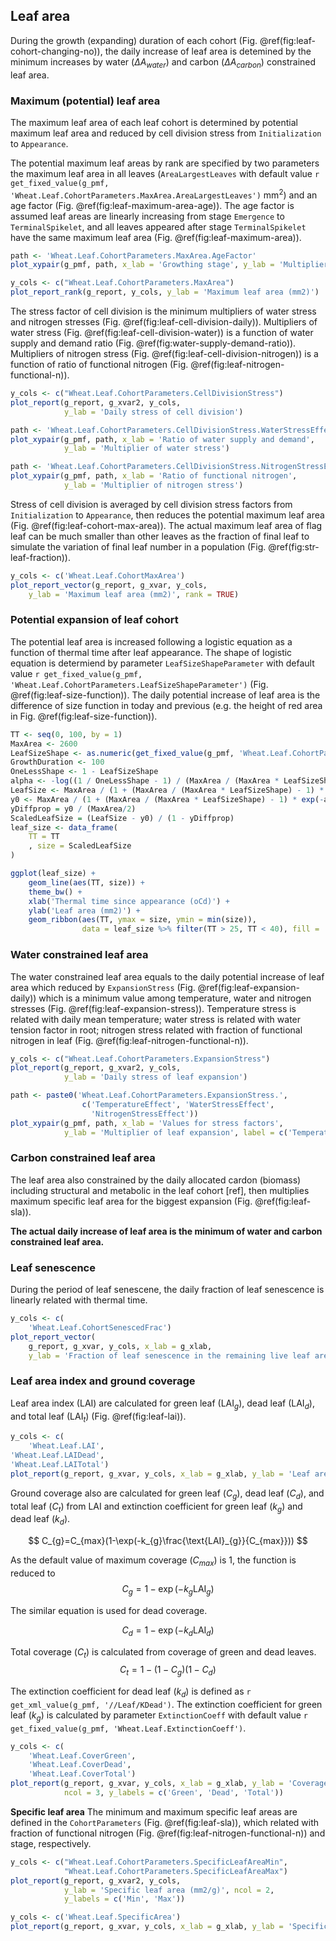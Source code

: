 ## Leaf area {#sec:leaf-area}

During the growth (expanding) duration of each cohort (Fig. \@ref(fig:leaf-cohort-changing-no)), the daily increase of leaf area is detemined by the minimum increases by water ($\Delta A_{water}$) and carbon ($\Delta A_{carbon}$) constrained leaf area. 


### Maximum (potential) leaf area

The maximum leaf area of each leaf cohort is determined by potential maximum leaf area and reduced by cell division stress from `Initialization` to `Appearance`. 


The potential maximum leaf areas by rank are specified by two parameters the maximum leaf area in all leaves (`AreaLargestLeaves` with default value `r get_fixed_value(g_pmf, 'Wheat.Leaf.CohortParameters.MaxArea.AreaLargestLeaves')` mm^2^) and an age factor (Fig. \@ref(fig:leaf-maximum-area-age)). The age factor is assumed leaf areas are linearly increasing from stage `Emergence` to `TerminalSpikelet`, and all leaves appeared after stage `TerminalSpikelet` have the same maximum leaf area (Fig. \@ref(fig:leaf-maximum-area)).


<div class="fig-input">
```r
path <- 'Wheat.Leaf.CohortParameters.MaxArea.AgeFactor'
plot_xypair(g_pmf, path, x_lab = 'Growthing stage', y_lab = 'Multiplier of maximum leaf area')
```
</div>


<div class="fig-input">
```r
y_cols <- c("Wheat.Leaf.CohortParameters.MaxArea")
plot_report_rank(g_report, y_cols, y_lab = 'Maximum leaf area (mm2)')
```
</div>


The stress factor of cell division is the minimum multipliers of water stress and nitrogen stresses (Fig. \@ref(fig:leaf-cell-division-daily)). Multipliers of water stress (Fig. \@ref(fig:leaf-cell-division-water)) is a function of water supply and demand ratio (Fig. \@ref(fig:water-supply-demand-ratio)). Multipliers of nitrogen stress (Fig. \@ref(fig:leaf-cell-division-nitrogen)) is a function of ratio of functional nitrogen (Fig. \@ref(fig:leaf-nitrogen-functional-n)).


<div class="fig-input">
```r
y_cols <- c("Wheat.Leaf.CohortParameters.CellDivisionStress")
plot_report(g_report, g_xvar2, y_cols, 
            y_lab = 'Daily stress of cell division')
```
</div>


<div class="fig-input">
```r
path <- 'Wheat.Leaf.CohortParameters.CellDivisionStress.WaterStressEffect'
plot_xypair(g_pmf, path, x_lab = 'Ratio of water supply and demand', 
            y_lab = 'Multiplier of water stress')
```
</div>


<div class="fig-input">
```r
path <- 'Wheat.Leaf.CohortParameters.CellDivisionStress.NitrogenStressEffect'
plot_xypair(g_pmf, path, x_lab = 'Ratio of functional nitrogen', 
            y_lab = 'Multiplier of nitrogen stress')
```
</div>



Stress of cell division is averaged by cell division stress factors from `Initialization` to `Appearance`, then reduces the potential maximum leaf area (Fig. \@ref(fig:leaf-cohort-max-area)). The actual maximum leaf area of flag leaf can be much smaller than other leaves as the fraction of final leaf to simulate the variation of final leaf number in a population (Fig. \@ref(fig:str-leaf-fraction)).

<div class="fig-output">
```r
y_cols <- c('Wheat.Leaf.CohortMaxArea')
plot_report_vector(g_report, g_xvar, y_cols, 
    y_lab = 'Maximum leaf area (mm2)', rank = TRUE)

```
</div>



### Potential expansion of leaf cohort {#sec:leaf-potential-area}

The potential leaf area is increased following a logistic equation as a function of thermal time after leaf appearance. The shape of logistic equation is determiend by parameter `LeafSizeShapeParameter` with default value `r get_fixed_value(g_pmf, 'Wheat.Leaf.CohortParameters.LeafSizeShapeParameter')` (Fig. \@ref(fig:leaf-size-function)). The daily potential increase of leaf area is the difference of size function in today and previous (e.g. the height of red area in Fig. \@ref(fig:leaf-size-function)).


```r

TT <- seq(0, 100, by = 1)
MaxArea <- 2600
LeafSizeShape <- as.numeric(get_fixed_value(g_pmf, 'Wheat.Leaf.CohortParameters.LeafSizeShapeParameter'))
GrowthDuration <- 100
OneLessShape <- 1 - LeafSizeShape
alpha <- -log((1 / OneLessShape - 1) / (MaxArea / (MaxArea * LeafSizeShape) - 1)) / GrowthDuration
LeafSize <- MaxArea / (1 + (MaxArea / (MaxArea * LeafSizeShape) - 1) * exp(-alpha * TT))
y0 <- MaxArea / (1 + (MaxArea / (MaxArea * LeafSizeShape) - 1) * exp(-alpha * 0))
yDiffprop = y0 / (MaxArea/2)
ScaledLeafSize = (LeafSize - y0) / (1 - yDiffprop)
leaf_size <- data_frame(
    TT = TT
    , size = ScaledLeafSize
)

ggplot(leaf_size) + 
    geom_line(aes(TT, size)) +
    theme_bw() +
    xlab('Thermal time since appearance (oCd)') +
    ylab('Leaf area (mm2)') +
    geom_ribbon(aes(TT, ymax = size, ymin = min(size)), 
                data = leaf_size %>% filter(TT > 25, TT < 40), fill = 'red')

```



### Water constrained leaf area {#sec:leaf-water-area}

The water constrained leaf area equals to the daily potential increase of leaf area which reduced by `ExpansionStress` (Fig. \@ref(fig:leaf-expansion-daily)) which is a minimum value among temperature, water and nitrogen stresses (Fig. \@ref(fig:leaf-expansion-stress)). Temperature stress is related with daily mean temperature; water stress is related with water tension factor in root; nitrogen stress related with fraction of functional nitrogen in leaf (Fig. \@ref(fig:leaf-nitrogen-functional-n)).


<div class="fig-input">
```r
y_cols <- c("Wheat.Leaf.CohortParameters.ExpansionStress")
plot_report(g_report, g_xvar2, y_cols, 
            y_lab = 'Daily stress of leaf expansion')
```
</div>




<div class="fig-input">
```r
path <- paste0('Wheat.Leaf.CohortParameters.ExpansionStress.', 
                c('TemperatureEffect', 'WaterStressEffect',
                  'NitrogenStressEffect'))
plot_xypair(g_pmf, path, x_lab = 'Values for stress factors', 
            y_lab = 'Multiplier of leaf expansion', label = c('Temperature', 'Water', 'Nitrogen'))
```
</div>





### Carbon constrained leaf area

The leaf area also constrained by the daily allocated cardon (biomass) including structural and metabolic in the leaf cohort [ref], then multiplies maximum specific leaf area for the biggest expansion (Fig. \@ref(fig:leaf-sla)). 


**The actual daily increase of leaf area is the minimum of water and carbon constrained leaf area.**


### Leaf senescence

During the period of leaf senescene, the daily fraction of leaf senescence is linearly related with thermal time.



<div class="fig-output">
```r
y_cols <- c(
    'Wheat.Leaf.CohortSenescedFrac')
plot_report_vector(
    g_report, g_xvar, y_cols, x_lab = g_xlab,
    y_lab = 'Fraction of leaf senescence in the remaining live leaf area')

```
</div>




### Leaf area index and ground coverage

Leaf area index (LAI) are calculated for green leaf ($\text{LAI}_{g}$), dead leaf ($\text{LAI}_{d}$), and total leaf ($\text{LAI}_{t}$) (Fig. \@ref(fig:leaf-lai)). 

<div class="fig-output">
```r
y_cols <- c(
    'Wheat.Leaf.LAI', 
'Wheat.Leaf.LAIDead',
'Wheat.Leaf.LAITotal')
plot_report(g_report, g_xvar, y_cols, x_lab = g_xlab, y_lab = 'Leaf area index')


```
</div>


Ground coverage also are calculated for green leaf ($C_g$), dead leaf ($C_d$), and total leaf ($C_t$) from LAI and extinction coefficient for green leaf ($k_{g}$) and dead leaf ($k_{d}$). 

$$
C_{g}=C_{max}(1-\exp(-k_{g}\frac{\text{LAI}_{g}}{C_{max}}))
$$

As the default value of maximum coverage ($C_{max}$) is 1, the function is reduced to
$$
C_{g}=1-\exp(-k_{g}\text{LAI}_{g})
$$

The similar equation is used for dead coverage.

$$
C_{d}=1-\exp(-k_{d}\text{LAI}_{d})
$$

Total coverage ($C_t$) is calculated from coverage of green and dead leaves.
$$
    C_{t} = 1 - (1 - C_{g})(1 - C_{d})
$$


The extinction coefficient for dead leaf ($k_{d}$) is defined as `r get_xml_value(g_pmf, '//Leaf/KDead')`. The extinction coefficient for green leaf ($k_{g}$) is calculated by parameter `ExtinctionCoeff` with default value `r get_fixed_value(g_pmf, 'Wheat.Leaf.ExtinctionCoeff')`.  


<div class="fig-output">
```r
y_cols <- c(
    'Wheat.Leaf.CoverGreen',
    'Wheat.Leaf.CoverDead',
    'Wheat.Leaf.CoverTotal')
plot_report(g_report, g_xvar, y_cols, x_lab = g_xlab, y_lab = 'Coverage',
            ncol = 3, y_labels = c('Green', 'Dead', 'Total'))

```
</div>



**Specific leaf area**
The minimum and maximum specific leaf areas are defined in the `CohortParameters` (Fig. \@ref(fig:leaf-sla)), which related with fraction of functional nitrogen (Fig. \@ref(fig:leaf-nitrogen-functional-n)) and stage, respectively.

<div class="fig-input">
```r
y_cols <- c("Wheat.Leaf.CohortParameters.SpecificLeafAreaMin",
            "Wheat.Leaf.CohortParameters.SpecificLeafAreaMax")
plot_report(g_report, g_xvar2, y_cols, 
            y_lab = 'Specific leaf area (mm2/g)', ncol = 2, 
            y_labels = c('Min', 'Max'))
```
</div>




<div class="fig-output">
```r
y_cols <- c('Wheat.Leaf.SpecificArea')
plot_report(g_report, g_xvar, y_cols, x_lab = g_xlab, y_lab = 'Specific leaf area (mm2/g)')

```
</div>


